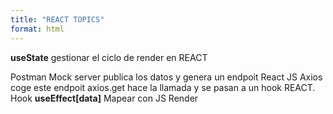 ```yaml
---
title: "REACT TOPICS"
format: html
---
```



**useState** gestionar el ciclo de render en REACT


Postman Mock server publica los datos y genera un endpoit
React JS
Axios coge este endpoit
axios.get hace la llamada y se pasan a un hook
REACT. Hook **useEffect[data]**
Mapear con JS
Render